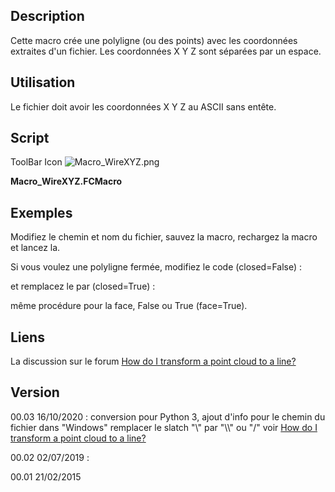 <languages/>
{{Macro/fr
|Name=WireXYZ
|Icon=Macro_WireXYZ.png
|Description=Crée une polyligne avec les coordonnées x y z séparées par un espace. Les données sont extraites d'un fichier.<br/>
{{ColoredText|(Ligne de commande, collez cette macro complète dans la console Python)}}.
|Author=Mario52
|Version=0.3
|Date=2020-10-16
|FCVersion=Toutes
|SeeAlso=[[Macro_Dxf_To_Shape|Macro_Dxf_To_Shape]] [[Image:Macro_Dxf_To_Shape.png|24px]]
|Download=[https://wiki.freecad.org/images/0/0a/Macro_WireXYZ.png Icône de la barre d'outils]
}}

==Description==

Cette macro crée une polyligne (ou des points) avec les coordonnées extraites d'un fichier. Les coordonnées X Y Z sont séparées par un espace. 

<span id="Usage"></span>
==Utilisation==

Le fichier doit avoir les coordonnées X Y Z au ASCII sans entête.

==Script==

ToolBar Icon [[Image:Macro_WireXYZ.png]]

'''Macro_WireXYZ.FCMacro'''

{{MacroCode|code=
# -*- coding: utf-8 -*-
from __future__ import unicode_literals
# created a wire with coordinate x y z separated (in the file without coma)
__title__= "Macro_WireXYZ"
__author__= "Mario52"
__date__= "2020/10/16"
__version__= "00.03"
##
#EX:
#0 0 0
#10 10 10
#15 20 25
#. . . .

from FreeCAD import Base
import Draft, Part

## path for Windows    : C:\yourPath\cloud.asc (create one error in Python (cause, the "\" is a command syntax in Python)
## replace "\" by "/"  result : C:/yourPath/cloud.asc 
## or replace the "\" by "\\" result : C:\\yourPath\\cloud.asc 

fichier = "C:\\yourPath\\cloud.asc"                          # path and name of file.txt

file = open(fichier, "r")                                  # open the file read
wire = []
X=Y=Z = 0.0

for ligne in file:
    coordinates = ligne.split()
    try:                                                        # for format PCD ignore the header
        X,Y,Z = coordinates                                     # separate the coordinates
#        Draft.makePoint(float(X),float(Y),float(Z))            # create points (uncomment for use)
        print(X," ",Y," ",Z)
        wire.append(FreeCAD.Vector(float(X),float(Y),float(Z))) # append the coordinates
    except Exception:
        None
file.close()
Draft.makeWire(wire,closed=False,face=False,support=None)   # create the wire open
#Draft.makeWire(wire,closed=True,face=False,support=None)   # create the wire closed (uncomment for use)

#Draft.makeBSpline(wire,closed=False,face=False,support=None)# create the BSpline open (uncomment for use)
#Draft.makeBSpline(wire,closed=True,face=False,support=None)# create the BSpline open (uncomment for use)

App.ActiveDocument.recompute()

}}


<span id="Example"></span>
== Exemples ==

{{Code|code=
0 240.42686 0

20 243.83054 0

40 247.33677 0

60 250.94702 0

80 254.66283 0

100 258.48575 0

...
}}
Modifiez le chemin et nom du fichier, sauvez la macro, rechargez la macro et lancez la.

{{Code|code=
fichier = "C:\yourPath\cloud.asc"                          # path and name of file.txt

## path for Windows    : C:\yourPath\cloud.asc (create one error in Python (cause, the "\" is a command syntax in Python)
## replace "\" by "/"  result : C:/yourPath/cloud.asc 
## or replace the "\" by "\\" result : C:\\yourPath\\cloud.asc 

}}

Si vous voulez une polyligne fermée, modifiez le code (closed=False) :

{{Code|code=
Draft.makeWire(wire,closed=False,face=False,support=None)   # create the wire open
}}


et remplacez le par (closed=True) :

{{Code|code=
Draft.makeWire(wire,closed=True,face=False,support=None)   # create the wire closed
}}

même procédure pour la face, False ou True (face=True).


==Liens==
La discussion sur le forum [https://forum.freecad.org/viewtopic.php?f=3&t=7828 How do I transform a point cloud to a line?]

==Version==

00.03 16/10/2020 : conversion pour Python 3, ajout d'info pour le chemin du  fichier dans "Windows" remplacer le slatch  "\" par "\\" ou "/" voir [https://forum.freecad.org/viewtopic.php?f=3&t=7828 How do I transform a point cloud to a line?]

00.02 02/07/2019 : 

00.01 21/02/2015